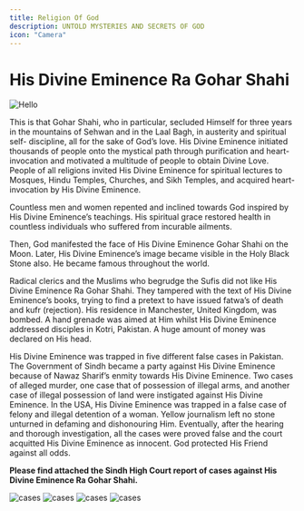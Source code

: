 ```yaml
---
title: Religion Of God
description: UNTOLD MYSTERIES AND SECRETS OF GOD
icon: "Camera"
---
```


# His Divine Eminence Ra Gohar Shahi

![Hello](../../Public/GOHARSHAHI.png)


This is that Gohar Shahi, who in particular, secluded Himself for three
years in the mountains of Sehwan and in the
Laal Bagh, in austerity and spiritual self-
discipline, all for the sake of God’s love. His
Divine Eminence initiated thousands of people
onto the mystical path through purification and
heart-invocation and motivated a multitude of
people to obtain Divine Love. People of all
religions invited His Divine Eminence for
spiritual lectures to Mosques, Hindu Temples,
Churches, and Sikh Temples, and acquired
heart-invocation by His Divine Eminence.

Countless men and women repented and inclined
towards God inspired by His Divine Eminence’s
teachings. His spiritual grace restored health in countless individuals who
suffered from incurable ailments.

Then, God manifested the face of His Divine Eminence Gohar Shahi on
the Moon. Later, His Divine Eminence’s image became visible in the Holy
Black Stone also. He became famous throughout the world.

Radical clerics and the Muslims who begrudge the Sufis did not like
His Divine Eminence Ra Gohar Shahi. They tampered with the text
of His Divine Eminence’s books, trying to find a pretext to have issued
fatwa’s of death and kufr (rejection). His residence in Manchester, United
Kingdom, was bombed. A hand grenade was aimed at Him whilst His Divine Eminence addressed disciples in Kotri, Pakistan. A huge amount
of money was declared on His head.

His Divine Eminence was trapped in five different false cases in Pakistan.
The Government of Sindh became a party against His Divine Eminence
because of Nawaz Sharif’s enmity towards His Divine Eminence. Two
cases of alleged murder, one case that of possession of illegal arms, and
another case of illegal possession of land were instigated against His Divine
Eminence. In the USA, His Divine Eminence was trapped in a false case
of felony and illegal detention of a woman. Yellow journalism left no
stone unturned in defaming and dishonouring Him. Eventually, after the
hearing and thorough investigation, all the cases were proved false and
the court acquitted His Divine Eminence as innocent. God protected His
Friend against all odds.

**Please find attached the Sindh High Court report of cases against His
Divine Eminence Ra Gohar Shahi.**

![cases](../../Public/case1.png)
![cases](../../Public/case2.png)
![cases](../../Public/case3.png)
![cases](../../Public/case4.png)